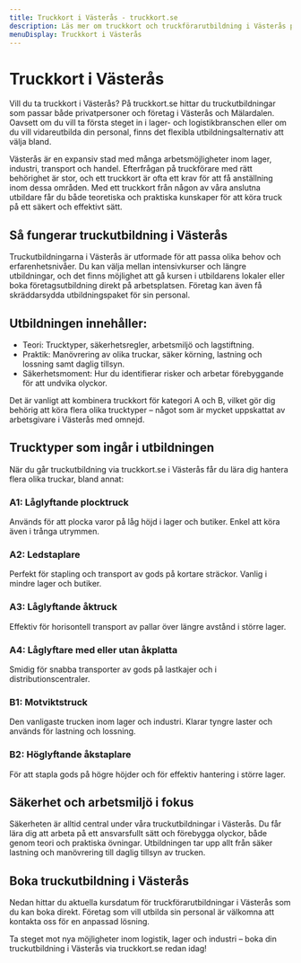 ```yaml
---
title: Truckkort i Västerås - truckkort.se
description: Läs mer om truckkort och truckförarutbildning i Västerås på truckkort.se
menuDisplay: Truckkort i Västerås
---
```


# Truckkort i Västerås

Vill du ta truckkort i Västerås? På truckkort.se hittar du truckutbildningar som passar både privatpersoner och företag i Västerås och Mälardalen. Oavsett om du vill ta första steget in i lager- och logistikbranschen eller om du vill vidareutbilda din personal, finns det flexibla utbildningsalternativ att välja bland.

Västerås är en expansiv stad med många arbetsmöjligheter inom lager, industri, transport och handel. Efterfrågan på truckförare med rätt behörighet är stor, och ett truckkort är ofta ett krav för att få anställning inom dessa områden. Med ett truckkort från någon av våra anslutna utbildare får du både teoretiska och praktiska kunskaper för att köra truck på ett säkert och effektivt sätt.

## Så fungerar truckutbildning i Västerås

Truckutbildningarna i Västerås är utformade för att passa olika behov och erfarenhetsnivåer. Du kan välja mellan intensivkurser och längre utbildningar, och det finns möjlighet att gå kursen i utbildarens lokaler eller boka företagsutbildning direkt på arbetsplatsen. Företag kan även få skräddarsydda utbildningspaket för sin personal.

## Utbildningen innehåller:

- Teori: Trucktyper, säkerhetsregler, arbetsmiljö och lagstiftning.
- Praktik: Manövrering av olika truckar, säker körning, lastning och lossning samt daglig tillsyn.
- Säkerhetsmoment: Hur du identifierar risker och arbetar förebyggande för att undvika olyckor.

Det är vanligt att kombinera truckkort för kategori A och B, vilket gör dig behörig att köra flera olika trucktyper – något som är mycket uppskattat av arbetsgivare i Västerås med omnejd.

## Trucktyper som ingår i utbildningen

När du går truckutbildning via truckkort.se i Västerås får du lära dig hantera flera olika truckar, bland annat:

### A1: Låglyftande plocktruck

Används för att plocka varor på låg höjd i lager och butiker. Enkel att köra även i trånga utrymmen.

### A2: Ledstaplare

Perfekt för stapling och transport av gods på kortare sträckor. Vanlig i mindre lager och butiker.

### A3: Låglyftande åktruck

Effektiv för horisontell transport av pallar över längre avstånd i större lager.

### A4: Låglyftare med eller utan åkplatta

Smidig för snabba transporter av gods på lastkajer och i distributionscentraler.

### B1: Motviktstruck

Den vanligaste trucken inom lager och industri. Klarar tyngre laster och används för lastning och lossning.

### B2: Höglyftande åkstaplare

För att stapla gods på högre höjder och för effektiv hantering i större lager.

## Säkerhet och arbetsmiljö i fokus

Säkerheten är alltid central under våra truckutbildningar i Västerås. Du får lära dig att arbeta på ett ansvarsfullt sätt och förebygga olyckor, både genom teori och praktiska övningar. Utbildningen tar upp allt från säker lastning och manövrering till daglig tillsyn av trucken.

## Boka truckutbildning i Västerås

Nedan hittar du aktuella kursdatum för truckförarutbildningar i Västerås som du kan boka direkt. Företag som vill utbilda sin personal är välkomna att kontakta oss för en anpassad lösning.

Ta steget mot nya möjligheter inom logistik, lager och industri – boka din truckutbildning i Västerås via truckkort.se redan idag!

<ForkliftCourses city="vasteras" />
